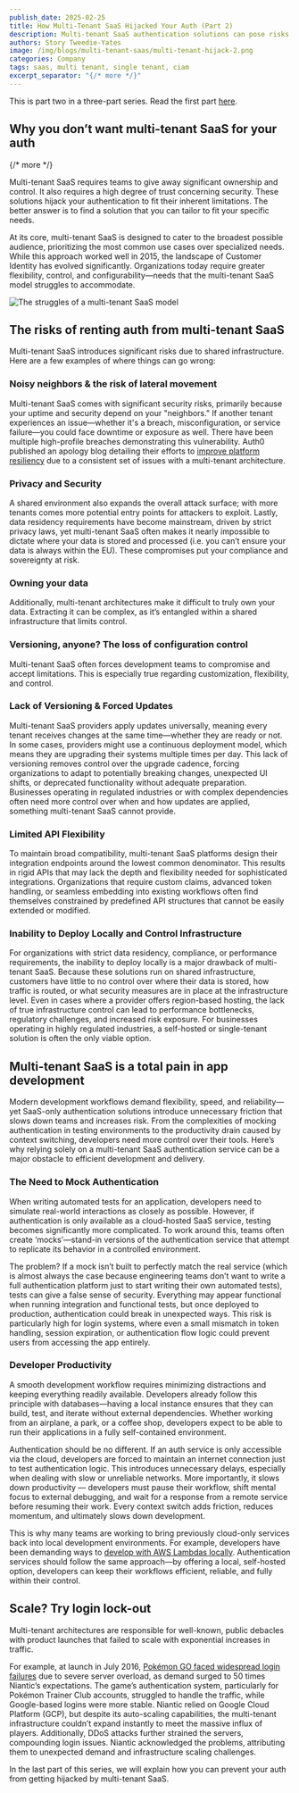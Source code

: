 ```yaml
---
publish_date: 2025-02-25
title: How Multi-Tenant SaaS Hijacked Your Auth (Part 2)
description: Multi-tenant SaaS authentication solutions can pose risks including security vulnerabilities, lack of control, and scalability issues. A better solution is one that can be tailored to fit specific needs.
authors: Story Tweedie-Yates
image: /img/blogs/multi-tenant-saas/multi-tenant-hijack-2.png
categories: Company
tags: saas, multi tenant, single tenant, ciam
excerpt_separator: "{/* more */}"
---
```


This is part two in a three-part series. Read the first part [here](/blog/multi-tenant-hijack).

## Why you don’t want multi-tenant SaaS for your auth
{/* more */} 

Multi-tenant SaaS requires teams to give away significant ownership and control. It also requires a high degree of trust concerning security. These solutions hijack your authentication to fit their inherent limitations. The better answer is to find a solution that you can tailor to fit your specific needs.

At its core, multi-tenant SaaS is designed to cater to the broadest possible audience, prioritizing the most common use cases over specialized needs. While this approach worked well in 2015, the landscape of Customer Identity has evolved significantly. Organizations today require greater flexibility, control, and configurability—needs that the multi-tenant SaaS model struggles to accommodate.

![The struggles of a multi-tenant SaaS model](/img/blogs/multi-tenant-saas/saas-struggles.png)

## The risks of renting auth from multi-tenant SaaS

Multi-tenant SaaS introduces significant risks due to shared infrastructure. Here are a few examples of where things can go wrong:

### Noisy neighbors & the risk of lateral movement

Multi-tenant SaaS comes with significant security risks, primarily because your uptime and security depend on your "neighbors." If another tenant experiences an issue—whether it's a breach, misconfiguration, or service failure—you could face downtime or exposure as well. There have been multiple high-profile breaches demonstrating this vulnerability. Auth0 published an apology blog detailing their efforts to [improve platform resiliency](https://auth0.com/blog/improving-our-platform-resiliency-and-upcoming-holiday-plans/) due to a consistent set of issues with a multi-tenant architecture.

### Privacy and Security

A shared environment also expands the overall attack surface; with more tenants comes more potential entry points for attackers to exploit. Lastly, data residency requirements have become mainstream, driven by strict privacy laws, yet multi-tenant SaaS often makes it nearly impossible to dictate where your data is stored and processed (i.e. you can’t ensure your data is always within the EU). These compromises put your compliance and sovereignty at risk.

### Owning your data

Additionally, multi-tenant architectures make it difficult to truly own your data. Extracting it can be complex, as it’s entangled within a shared infrastructure that limits control.

### Versioning, anyone? The loss of configuration control

Multi-tenant SaaS often forces development teams to compromise and accept limitations. This is especially true regarding customization, flexibility, and control.

### Lack of Versioning & Forced Updates

Multi-tenant SaaS providers apply updates universally, meaning every tenant receives changes at the same time—whether they are ready or not. In some cases, providers might use a continuous deployment model, which means they are upgrading their systems multiple times per day. This lack of versioning removes control over the upgrade cadence, forcing organizations to adapt to potentially breaking changes, unexpected UI shifts, or deprecated functionality without adequate preparation. Businesses operating in regulated industries or with complex dependencies often need more control over when and how updates are applied, something multi-tenant SaaS cannot provide.

### Limited API Flexibility

To maintain broad compatibility, multi-tenant SaaS platforms design their integration endpoints around the lowest common denominator. This results in rigid APIs that may lack the depth and flexibility needed for sophisticated integrations. Organizations that require custom claims, advanced token handling, or seamless embedding into existing workflows often find themselves constrained by predefined API structures that cannot be easily extended or modified.

### Inability to Deploy Locally and Control Infrastructure

For organizations with strict data residency, compliance, or performance requirements, the inability to deploy locally is a major drawback of multi-tenant SaaS. Because these solutions run on shared infrastructure, customers have little to no control over where their data is stored, how traffic is routed, or what security measures are in place at the infrastructure level. Even in cases where a provider offers region-based hosting, the lack of true infrastructure control can lead to performance bottlenecks, regulatory challenges, and increased risk exposure. For businesses operating in highly regulated industries, a self-hosted or single-tenant solution is often the only viable option.

## Multi-tenant SaaS is a total pain in app development

Modern development workflows demand flexibility, speed, and reliability—yet SaaS-only authentication solutions introduce unnecessary friction that slows down teams and increases risk. From the complexities of mocking authentication in testing environments to the productivity drain caused by context switching, developers need more control over their tools. Here’s why relying solely on a multi-tenant SaaS authentication service can be a major obstacle to efficient development and delivery.

### The Need to Mock Authentication

When writing automated tests for an application, developers need to simulate real-world interactions as closely as possible. However, if authentication is only available as a cloud-hosted SaaS service, testing becomes significantly more complicated. To work around this, teams often create ‘mocks’—stand-in versions of the authentication service that attempt to replicate its behavior in a controlled environment.

The problem? If a mock isn’t built to perfectly match the real service (which is almost always the case because engineering teams don’t want to write a full authentication platform just to start writing their own automated tests), tests can give a false sense of security. Everything may appear functional when running integration and functional tests, but once deployed to production, authentication could break in unexpected ways. This risk is particularly high for login systems, where even a small mismatch in token handling, session expiration, or authentication flow logic could prevent users from accessing the app entirely.

### Developer Productivity

A smooth development workflow requires minimizing distractions and keeping everything readily available. Developers already follow this principle with databases—having a local instance ensures that they can build, test, and iterate without external dependencies. Whether working from an airplane, a park, or a coffee shop, developers expect to be able to run their applications in a fully self-contained environment.

Authentication should be no different. If an auth service is only accessible via the cloud, developers are forced to maintain an internet connection just to test authentication logic. This introduces unnecessary delays, especially when dealing with slow or unreliable networks. More importantly, it slows down productivity — developers must pause their workflow, shift mental focus to external debugging, and wait for a response from a remote service before resuming their work. Every context switch adds friction, reduces momentum, and ultimately slows down development.

This is why many teams are working to bring previously cloud-only services back into local development environments. For example, developers have been demanding ways to [develop with AWS Lambdas locally](https://www.reddit.com/r/aws/comments/ajjd2s/how_can_you_developwrite_lambda_functions_locally/). Authentication services should follow the same approach—by offering a local, self-hosted option, developers can keep their workflows efficient, reliable, and fully within their control.

## Scale? Try login lock-out

Multi-tenant architectures are responsible for well-known, public debacles with product launches that failed to scale with exponential increases in traffic.

For example, at launch in July 2016, [Pokémon GO faced widespread login failures](https://www.forbes.com/sites/davidthier/2016/07/07/pokemon-go-servers-seem-to-be-struggling/) due to severe server overload, as demand surged to 50 times Niantic’s expectations. The game’s authentication system, particularly for Pokémon Trainer Club accounts, struggled to handle the traffic, while Google-based logins were more stable. Niantic relied on Google Cloud Platform (GCP), but despite its auto-scaling capabilities, the multi-tenant infrastructure couldn’t expand instantly to meet the massive influx of players. Additionally, DDoS attacks further strained the servers, compounding login issues. Niantic acknowledged the problems, attributing them to unexpected demand and infrastructure scaling challenges.

In the last part of this series, we will explain how you can prevent your auth from getting hijacked by multi-tenant SaaS.
